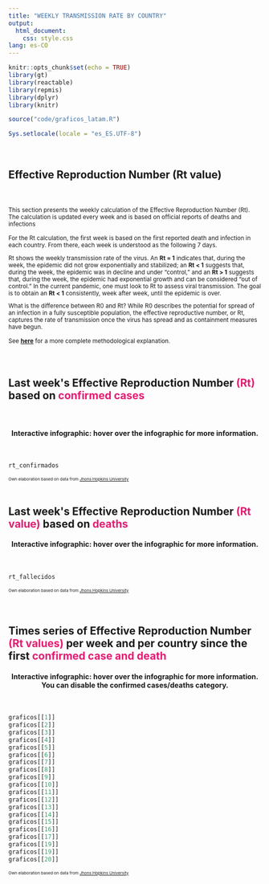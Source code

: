 ```yaml
---
title: "WEEKLY TRANSMISSION RATE BY COUNTRY"
output: 
  html_document: 
    css: style.css
lang: es-CO
---
```


```r
knitr::opts_chunk$set(echo = TRUE)
library(gt)
library(reactable)
library(repmis)
library(dplyr)
library(knitr)

source("code/graficos_latam.R")

Sys.setlocale(locale = "es_ES.UTF-8")
```

<br>
<h2>Effective Reproduction Number (Rt value)</h2>
<br>
<br>
<small>This section presents the weekly calculation of the Effective Reproduction Number (Rt). The calculation is updated every week and is based on official reports of deaths and infections

For the Rt calculation, the first week is based on the first reported death and infection in each country. From there, each week is understood as the following 7 days. 

Rt shows the weekly transmission rate of the virus. An **Rt = 1** indicates that, during the week, the epidemic did not grow exponentially and stabilized; an **Rt < 1** suggests that, during the week, the epidemic was in decline and under "control," and an **Rt > 1** suggests that, during the week, the epidemic had exponential growth and can be considered "out of control." In the current pandemic, one must look to Rt to assess viral transmission. The goal is to obtain an **Rt < 1** consistently, week after week, until the epidemic is over. 

What is the difference between R0 and Rt? While R0 describes the potential for spread of an infection in a fully susceptible population, the effective reproductive number, or Rt, captures the rate of transmission once the virus has spread and as containment measures have begun. 

See [**here**](https://rafalopezv.io/static/avina/anexo_jcb_rlv.pdf) for a more complete methodological explanation.</small>
<br>
<br>
<br>

<h2 style = color: #000000;>
    Last week's Effective Reproduction Number <span style = "color: #e61b72"><b>(Rt)</b></span> based on <span style = "color: #e61b72"><b>confirmed cases</b></span>
</h2>
<br>
<center><h4>Interactive infographic: hover over the infographic for more information.</h4></center>
<br>
```r
rt_confirmados
```
<small><small><small>
Own elaboration based on data from [Jhons Hopkins University](https://github.com/CSSEGISandData/COVID-19)
</small></small></small>
<br>
<br>

<h2 style = color: #000000;>
    Last week's Effective Reproduction Number <span style = "color: #e61b72"><b>(Rt value)</b></span> based on <span style = "color: #e61b72"><b>deaths</b></span>
</h2>

<center><h4>Interactive infographic: hover over the infographic for more information.</h4></center>
<br>
```r
rt_fallecidos
```
<small><small><small>
Own elaboration based on data from [Jhons Hopkins University](https://github.com/CSSEGISandData/COVID-19)
</small></small></small>
<br>
<br>
<br>

<h2 style = color: #000000;>
    Times series of Effective Reproduction Number <span style = "color: #e61b72"><b>(Rt values)</b></span> per week and per country since the first <span style = "color: #e61b72"><b>confirmed case and death</b></span>
</h2>

<center><h4>Interactive infographic: hover over the infographic for more information. You can disable the confirmed cases/deaths category.</h4></center>
<br>
```r
graficos[[1]]
graficos[[2]]
graficos[[3]]
graficos[[4]]
graficos[[5]]
graficos[[6]]
graficos[[7]]
graficos[[8]]
graficos[[9]]
graficos[[10]]
graficos[[11]]
graficos[[12]]
graficos[[13]]
graficos[[14]]
graficos[[15]]
graficos[[16]]
graficos[[17]]
graficos[[19]]
graficos[[19]]
graficos[[20]]
```
<small><small><small>
Own elaboration based on data from [Jhons Hopkins University](https://github.com/CSSEGISandData/COVID-19)
</small></small></small>